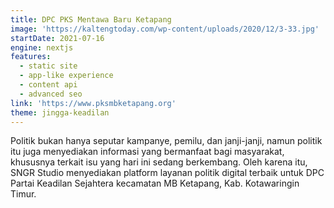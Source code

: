 ```yaml
---
title: DPC PKS Mentawa Baru Ketapang
image: 'https://kaltengtoday.com/wp-content/uploads/2020/12/3-33.jpg'
startDate: 2021-07-16
engine: nextjs
features:
  - static site
  - app-like experience
  - content api
  - advanced seo
link: 'https://www.pksmbketapang.org'
theme: jingga-keadilan
---
```


Politik bukan hanya seputar kampanye, pemilu, dan janji-janji, namun politik itu juga menyediakan informasi yang bermanfaat bagi masyarakat, khususnya terkait isu yang hari ini sedang berkembang. Oleh karena itu, SNGR Studio menyediakan platform layanan politik digital terbaik untuk DPC Partai Keadilan Sejahtera kecamatan MB Ketapang, Kab. Kotawaringin Timur.
